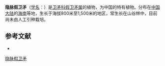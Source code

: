 {{Speciesbox
| name = 隐脉假卫矛
| status = 
| status_system = 
| image =
| genus = Microtropis
| species = obscurinervia
| authority = Merr. et Freem
}}

'''隐脉假卫矛'''（[[学名|学名]]：{{lang|la|''Microtropis obscurinervia''}}）是[[卫矛科|卫矛科]][[假卫矛属|假卫矛属]]的植物，为中国的特有植物。分布在[[中国大陆|中国大陆]]的[[海南|海南]]等地，生长于海拔800米至1,500米的地区，常生长在山谷林中，目前尚未由人工引种栽培。

== 参考文献 ==
<div class="references-small">
* {{cite web| url =http://www.bioinfo.cn/db05/KmzwSpecies.php?action=view&id=2364| title =隐脉假卫矛| work =《中国高等植物数据库全库》| publisher =中国科学院微生物研究所| author =昆明植物研究所| accessdate =2009-02-23| deadurl =yes| archiveurl =https://web.archive.org/web/20160305040537/http://www.bioinfo.cn/db05/KmzwSpecies.php?action=view&id=2364| archivedate =2016-03-05}}
</div>
{{Taxonbar|from=Q15225981}}

[[Category:假卫矛属|隐脉假卫矛]]


{{植物小作品}}
